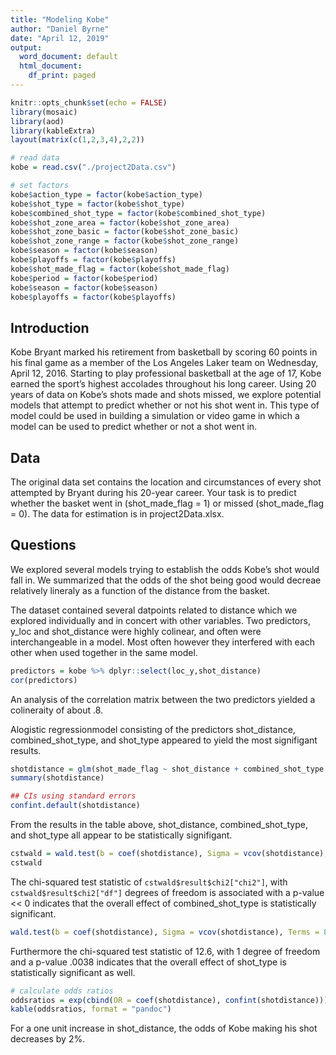 ```yaml
---
title: "Modeling Kobe"
author: "Daniel Byrne"
date: "April 12, 2019"
output:
  word_document: default
  html_document:
    df_print: paged
---
```



```r
knitr::opts_chunk$set(echo = FALSE)
library(mosaic)
library(aod)
library(kableExtra)
layout(matrix(c(1,2,3,4),2,2))
```


```r
# read data
kobe = read.csv("./project2Data.csv")

# set factors
kobe$action_type = factor(kobe$action_type)
kobe$shot_type = factor(kobe$shot_type)
kobe$combined_shot_type = factor(kobe$combined_shot_type)
kobe$shot_zone_area = factor(kobe$shot_zone_area)
kobe$shot_zone_basic = factor(kobe$shot_zone_basic)
kobe$shot_zone_range = factor(kobe$shot_zone_range)
kobe$season = factor(kobe$season)
kobe$playoffs = factor(kobe$playoffs)
kobe$shot_made_flag = factor(kobe$shot_made_flag)
kobe$period = factor(kobe$period)
kobe$season = factor(kobe$season)
kobe$playoffs = factor(kobe$playoffs)

```

## Introduction

Kobe Bryant marked his retirement from basketball by scoring 60 points in his final game as a member of the Los Angeles Laker team on Wednesday, April 12, 2016. Starting to play professional basketball at the age of 17, Kobe earned the sport's highest accolades throughout his long career.  Using 20 years of data on Kobe's shots made and shots missed, we explore potential models that attempt to predict whether or not his shot went in.  This type of model could be used in building a simulation or video game in which a model can be used to predict whether or not a shot went in. 

## Data

The original data set contains the location and circumstances of every shot attempted by Bryant during his 20-year career. Your task is to predict whether the basket went in (shot_made_flag = 1) or missed (shot_made_flag = 0).  The data for estimation is in project2Data.xlsx.

## Questions

We explored several models trying to establish the odds Kobe's shot would fall in.  We summarized that the odds of the shot being good would decreae relatively lineraly as a function of the distance from the basket. 

The dataset contained several datpoints related to distance which we explored individually and in concert with other variables.  Two predictors, y_loc and shot_distance were highly colinear, and often were interchangeable in a model.  Most often however they interfered with each other when used together in the same model.

```r
predictors = kobe %>% dplyr::select(loc_y,shot_distance)
cor(predictors)
```

An analysis of the correlation matrix between the two predictors yielded a colineraity of about .8.

Alogistic regressionmodel consisting of the predictors shot_distance, combined_shot_type, and shot_type appeared to yield the most signifigant results. 

```r
shotdistance = glm(shot_made_flag ~ shot_distance + combined_shot_type + shot_type, data=kobe,family="binomial")
summary(shotdistance)

## CIs using standard errors
confint.default(shotdistance)
```


From the results in the table above, shot_distance, combined_shot_type, and shot_type all appear to be statistically signifigant.



```r
cstwald = wald.test(b = coef(shotdistance), Sigma = vcov(shotdistance), Terms = 3:7)
cstwald
```

The chi-squared test statistic of `cstwald$result$chi2["chi2"]`, with `cstwald$result$chi2["df"]` degrees of freedom is associated with a p-value << 0 indicates that the overall effect of combined_shot_type is statistically significant.


```r
wald.test(b = coef(shotdistance), Sigma = vcov(shotdistance), Terms = 8)
``` 

Furthermore the chi-squared test statistic of 12.6, with 1 degree of freedom and a p-value .0038 indicates that the overall effect of shot_type is statistically significant as well.


```r
# calculate odds ratios
oddsratios = exp(cbind(OR = coef(shotdistance), confint(shotdistance)))
kable(oddsratios, format = "pandoc")
```

For a one unit increase in shot_distance, the odds of Kobe making his shot decreases by 2%.



